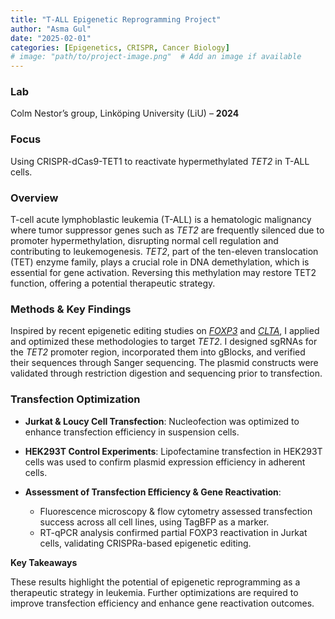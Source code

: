 ```yaml
---
title: "T‐ALL Epigenetic Reprogramming Project"
author: "Asma Gul"
date: "2025-02-01"
categories: [Epigenetics, CRISPR, Cancer Biology]
# image: "path/to/project-image.png"  # Add an image if available
---
```


### Lab

Colm Nestor's group, Linköping University (LiU) -- **2024**

### Focus

Using CRISPR-dCas9-TET1 to reactivate hypermethylated *TET2* in T-ALL cells.

### Overview

T-cell acute lymphoblastic leukemia (T-ALL) is a hematologic malignancy where tumor suppressor genes such as *TET2* are frequently silenced due to promoter hypermethylation, disrupting normal cell regulation and contributing to leukemogenesis. *TET2*, part of the ten-eleven translocation (TET) enzyme family, plays a crucial role in DNA demethylation, which is essential for gene activation. Reversing this methylation may restore TET2 function, offering a potential therapeutic strategy.

### Methods & Key Findings

Inspired by recent epigenetic editing studies on [*FOXP3*](https://doi.org/10.1016/j.cellimm.2021.104471) and [*CLTA*](https://doi.org/10.1016/j.cell.2021.03.025), I applied and optimized these methodologies to target *TET2*. I designed sgRNAs for the *TET2* promoter region, incorporated them into gBlocks, and verified their sequences through Sanger sequencing. The plasmid constructs were validated through restriction digestion and sequencing prior to transfection.

### Transfection Optimization

- **Jurkat & Loucy Cell Transfection**:
Nucleofection was optimized to enhance transfection efficiency in suspension cells.

- **HEK293T Control Experiments**:
Lipofectamine transfection in HEK293T cells was used to confirm plasmid expression efficiency in adherent cells.

- **Assessment of Transfection Efficiency & Gene Reactivation**: 
    - Fluorescence microscopy & flow cytometry assessed transfection success across all cell lines, using TagBFP as a marker. 
    - RT-qPCR analysis confirmed partial FOXP3 reactivation in Jurkat cells, validating CRISPRa-based epigenetic editing. 

**Key Takeaways**

These results highlight the potential of epigenetic reprogramming as a therapeutic strategy in leukemia. Further optimizations are required to improve transfection efficiency and enhance gene reactivation outcomes. 